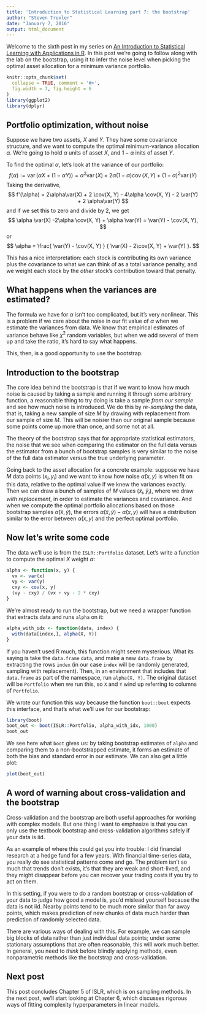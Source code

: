```yaml
---
title: 'Introduction to Statistical Learning part 7: the bootstrap'
author: "Steven Troxler"
date: "January 7, 2016"
output: html_document
---
```


Welcome to the sixth post in my series on [An Introduction to Statistical Learning with Applications in R](http://www-bcf.usc.edu/~gareth/ISL/). In this post we're going to follow along with the lab on the bootstrap, using it to infer the noise level when picking the optimal asset allocation for a minimum variance portfolio.

```r
knitr::opts_chunk$set(
  collapse = TRUE, comment = '#>',
  fig.width = 7, fig.height = 6
)
library(ggplot2)
library(dplyr)
```

## Portfolio optimization, without noise

Suppose we have two assets, $X$ and $Y$. They have some covariance structure, and we want to compute the optimal minimum-variance allocation $\alpha$. We're going to hold $\alpha$ units of asset $X$, and $1-\alpha$ inits of asset $Y$.

To find the optimal $\alpha,$ let's look at the variance of our portfolio:
$$
\DeclareMathOperator{\var}{var}
\DeclareMathOperator{\cov}{cov}
f(\alpha) := \var(\alpha X + (1 - \alpha Y))
           = \alpha^2 \var(X) + 2\alpha(1-\alpha)\cov(X, Y) + (1 - \alpha)^2\var(Y)
$$
Taking the derivative,
$$
f'(\alpha) = 2\alpha\var(X) + 2 \cov(X, Y) - 4\alpha \cov(X, Y) - 2 \var(Y) + 2 \alpha\var(Y)
$$
and if we set this to zero and divide by 2, we get
$$
\alpha \var(X) -2\alpha \cov(X, Y) + \alpha \var(Y) = \var(Y) - \cov(X, Y),
$$
or
$$
\alpha = \frac{ \var(Y) - \cov(X, Y) }
              { \var(X) - 2\cov(X, Y) + \var(Y) }.
$$

This has a nice interpretation: each stock is contributing its own variance plus the covariance to what we can think of as a total variance penalty, and we weight each stock by the *other* stock's contribution toward that penalty.

## What happens when the variances are estimated?

The formula we have for $\alpha$ isn't too complicated, but it's very nonlinear. This is a problem if we care about the noise in our fit value of $\alpha$ when we estimate the variances from data. We know that empirical estimates of variance behave like $\chi^2$ random variables, but when we add several of them up and take the ratio, it's hard to say what happens.

This, then, is a good opportunity to use the bootstrap.

## Introduction to the bootstrap

The core idea behind the bootstrap is that if we want to know how much noise is caused by taking a sample and running it through some arbitrary function, a reasonable thing to try doing is take a sample *from our sample* and see how much noise is introduced. We do this by *re-sampling* the data, that is, taking a new sample of size $M$ by drawing with replacement from our sample of size $M$. This will be noisier than our original sample because some points come up more than once, and some not at all.

The theory of the bootstrap says that for appropriate statistical estimators, the noise that we see when comparing the estimator on the full data versus the estimator from a bunch of bootstrap samples is very similar to the noise of the full data estimator versus the true underlying parameter.

Going back to the asset allocation for a concrete example: suppose we have $M$ data points $(x_i, y_i)$ and we want to know how noise $\hat \alpha(x, y)$ is when fit on this data, relative to the optimal value if we knew the variances exactly. Then we can draw a bunch of samples of $M$ values $(\tilde x_i, \tilde y_i),$ where we draw *with replacement*, in order to estimate the variances and covariance. And when we compute the optimal portfolio allocations based on those bootstrap samples $\hat \alpha(\tilde x, \tilde y)$, the errors $\hat \alpha(\tilde x, \tilde y) - \hat \alpha(x, y)$ will have a distribution similar to the error between $\hat \alpha(x, y)$ and the perfect optimal portfolio.

## Now let's write some code

The data we'll use is from the `ISLR::Portfolio` dataset. Let's write a function to compute the optimal $X$ weight $\alpha$:
```r
alpha <- function(x, y) {
  vx <- var(x)
  vy <- var(y)
  cxy <- cov(x, y)
  (vy - cxy) / (vx + vy - 2 * cxy)
}
```

We're almost ready to run the bootstrap, but we need a wrapper function that extracts data and runs `alpha` on it:
```r
alpha_with_idx <- function(data, index) {
  with(data[index,], alpha(X, Y))
}
```

If you haven't used R much, this function might seem mysterious. What its saying is take the `data.frame` `data`, and make a new `data.frame` by extracting the rows `index` (in our case `index` will be randomly generated, sampling with replacement). Then, in an environment that includes that `data.frame` as part of the namespace, run `alpha(X, Y)`. The original dataset will be `Portfolio` when we run this, so `X` and `Y` wind up referring to columns of `Portfolio`.

We wrote our function this way because the function `boot::boot` expects this interface, and that's what we'll use for our bootstrap:
```r
library(boot)
boot_out <- boot(ISLR::Portfolio, alpha_with_idx, 1000)
boot_out
```

We see here what `boot` gives us: by taking bootstrap estimates of `alpha` and comparing them to a non-bootstrapped estimate, it forms an estimate of both the bias and standard error in our estimate. We can also get a little plot:
```r
plot(boot_out)
```

## A word of warning about cross-validation and the bootstrap

Cross-validation and the bootstrap are both useful approaches for working with complex models. But one thing I want to emphasize is that you can only use the textbook bootstrap and cross-validation algorithms safely if your data is iid.

As an example of where this could get you into trouble: I did financial research at a hedge fund for a few years. With financial time-series data, you really do see statistical patterns come and go. The problem isn't so much that trends don't exists, it's that they are weak and short-lived, and they might disappear before you can recover your trading costs if you try to act on them.

In this setting, if you were to do a random bootstrap or cross-validation of your data to judge how good a model is, you'd mislead yourself because the data is not iid. Nearby points tend to be much more similar than far away points, which makes prediction of new chunks of data much harder than prediction of randomly selected data.

There are various ways of dealing with this. For example, we can sample big blocks of data rather than just individual data points; under some stationary assumptions that are often reasonable, this will work much better. In general, you need to *think* before blindly applying methods, even nonparametric methods like the bootstrap and cross-validation.

## Next post

This post concludes Chapter 5 of ISLR, which is on sampling methods. In the next post, we'll start looking at Chapter 6, which discusses rigorous ways of fitting complexity hyperparameters in linear models.